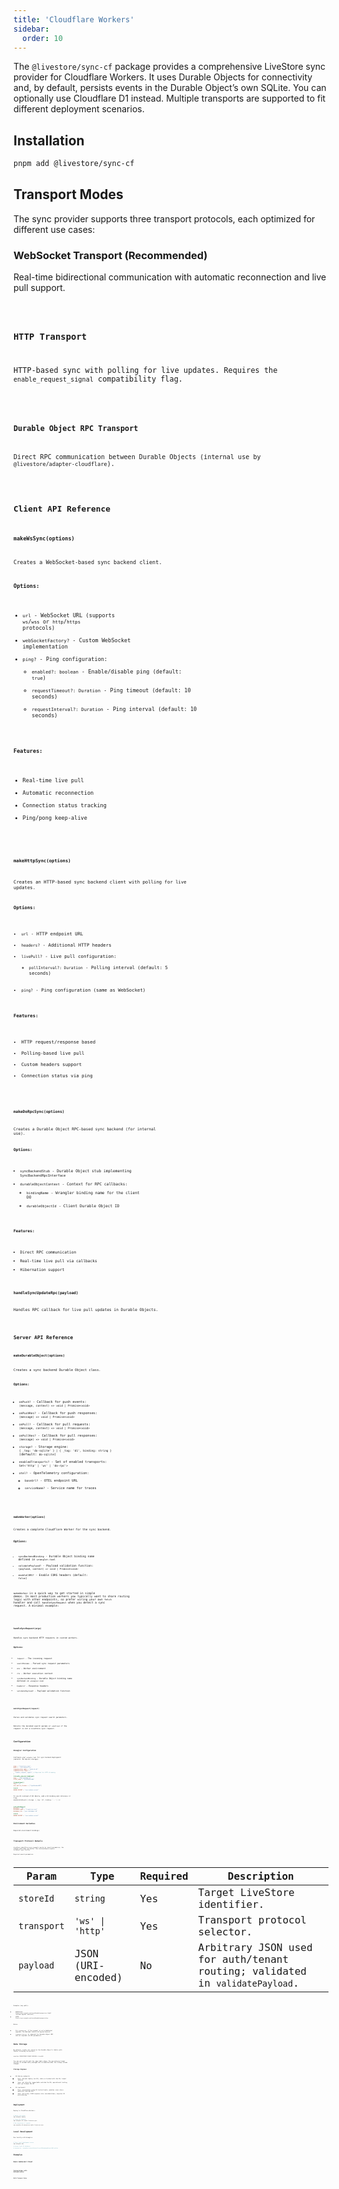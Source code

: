 ```yaml
---
title: 'Cloudflare Workers'
sidebar:
  order: 10
---
```



The `@livestore/sync-cf` package provides a comprehensive LiveStore sync provider for Cloudflare Workers. It uses Durable Objects for connectivity and, by default, persists events in the Durable Object’s own SQLite. You can optionally use Cloudflare D1 instead. Multiple transports are supported to fit different deployment scenarios.

## Installation

```bash
pnpm add @livestore/sync-cf
```

## Transport Modes

The sync provider supports three transport protocols, each optimized for different use cases:

### WebSocket Transport (Recommended)

Real-time bidirectional communication with automatic reconnection and live pull support.

<Code lang="ts" meta="twoslash" code={wsBasic} title="client.ts" />

### HTTP Transport

HTTP-based sync with polling for live updates. Requires the `enable_request_signal` compatibility flag.

<Code lang="ts" meta="twoslash" code={httpBasic} title="client.ts" />

### Durable Object RPC Transport

Direct RPC communication between Durable Objects (internal use by `@livestore/adapter-cloudflare`).

<Code lang="ts" meta="twoslash" code={doRpcClient} title="client.ts" />

## Client API Reference

### `makeWsSync(options)`

Creates a WebSocket-based sync backend client.

**Options:**
- `url` - WebSocket URL (supports `ws`/`wss` or `http`/`https` protocols)
- `webSocketFactory?` - Custom WebSocket implementation
- `ping?` - Ping configuration:
  - `enabled?: boolean` - Enable/disable ping (default: `true`)
  - `requestTimeout?: Duration` - Ping timeout (default: 10 seconds)
  - `requestInterval?: Duration` - Ping interval (default: 10 seconds)

**Features:**
- Real-time live pull
- Automatic reconnection
- Connection status tracking
- Ping/pong keep-alive

<Code lang="ts" meta="twoslash" code={wsOptions} title="client.ts" />

### `makeHttpSync(options)`

Creates an HTTP-based sync backend client with polling for live updates.

**Options:**
- `url` - HTTP endpoint URL
- `headers?` - Additional HTTP headers
- `livePull?` - Live pull configuration:
  - `pollInterval?: Duration` - Polling interval (default: 5 seconds)
- `ping?` - Ping configuration (same as WebSocket)

**Features:**
- HTTP request/response based
- Polling-based live pull
- Custom headers support
- Connection status via ping

<Code lang="ts" meta="twoslash" code={httpOptions} title="client.ts" />

### `makeDoRpcSync(options)`

Creates a Durable Object RPC-based sync backend (for internal use).

**Options:**
- `syncBackendStub` - Durable Object stub implementing `SyncBackendRpcInterface`
- `durableObjectContext` - Context for RPC callbacks:
  - `bindingName` - Wrangler binding name for the client DO
  - `durableObjectId` - Client Durable Object ID

**Features:**
- Direct RPC communication
- Real-time live pull via callbacks
- Hibernation support

### `handleSyncUpdateRpc(payload)`

Handles RPC callback for live pull updates in Durable Objects.

<Code lang="ts" meta="twoslash" code={clientDoSnippet} title="src/LiveStoreClientDO.ts" />

## Server API Reference

### `makeDurableObject(options)`

Creates a sync backend Durable Object class.

**Options:**
- `onPush?` - Callback for push events: `(message, context) => void | Promise<void>`
- `onPushRes?` - Callback for push responses: `(message) => void | Promise<void>`
- `onPull?` - Callback for pull requests: `(message, context) => void | Promise<void>`
- `onPullRes?` - Callback for pull responses: `(message) => void | Promise<void>`
- `storage?` - Storage engine: `{ _tag: 'do-sqlite' } | { _tag: 'd1', binding: string }` (default: `do-sqlite`)
- `enabledTransports?` - Set of enabled transports: `Set<'http' | 'ws' | 'do-rpc'>`
- `otel?` - OpenTelemetry configuration:
  - `baseUrl?` - OTEL endpoint URL
  - `serviceName?` - Service name for traces

<Code lang="ts" meta="twoslash" code={doSyncBackend} title="src/SyncBackendDO.ts" />

### `makeWorker(options)`

Creates a complete Cloudflare Worker for the sync backend.

**Options:**
- `syncBackendBinding` - Durable Object binding name defined in `wrangler.toml`
- `validatePayload?` - Payload validation function: `(payload, context) => void | Promise<void>`
- `enableCORS?` - Enable CORS headers (default: `false`)

`makeWorker` is a quick way to get started in simple demos. In most production workers you typically want to share routing logic with other endpoints, so prefer wiring your own `fetch` handler and call `handleSyncRequest` when you detect a sync request. A minimal example:

<Code lang="ts" meta="twoslash" code={workerMinimal} title="src/worker.ts" />

<Code lang="ts" meta="twoslash" code={workerMakeWorker} title="src/worker.ts" />

### `handleSyncRequest(args)`

Handles sync backend HTTP requests in custom workers.

**Options:**
- `request` - The incoming request
- `searchParams` - Parsed sync request parameters
- `env` - Worker environment
- `ctx` - Worker execution context
- `syncBackendBinding` - Durable Object binding name defined in `wrangler.toml`
- `headers?` - Response headers
- `validatePayload?` - Payload validation function

<Code lang="ts" meta="twoslash" code={workerHandleSync} title="src/worker.ts" />

### `matchSyncRequest(request)`

Parses and validates sync request search parameters.

Returns the decoded search params or `undefined` if the request is not a LiveStore sync request.

<Code lang="ts" meta="twoslash" code={matchSnippet} title="match-sync.ts" />

## Configuration

### Wrangler Configuration

Configure your `wrangler.toml` for sync backend deployment (default: DO SQLite storage):

```toml
name = "livestore-sync"
main = "./src/worker.ts"
compatibility_date = "2025-05-07"
compatibility_flags = [
  "enable_request_signal", # Required for HTTP streaming
]

[[durable_objects.bindings]]
name = "SYNC_BACKEND_DO"
class_name = "SyncBackendDO"

[[migrations]]
tag = "v1"
new_sqlite_classes = ["SyncBackendDO"]

[vars]
ADMIN_SECRET = "your-admin-secret"
```

To use D1 instead of DO SQLite, add a D1 binding and reference it from `makeDurableObject({ storage: { _tag: 'd1', binding: '...' } })`:

```toml
[[d1_databases]]
binding = "DB"
database_name = "livestore-sync"
database_id = "your-database-id"

[vars]
ADMIN_SECRET = "your-admin-secret"
```

### Environment Variables

Required environment bindings:

<Code lang="ts" meta="twoslash" code={envSnippet} title="src/env.ts" />

## Transport Protocol Details

LiveStore identifies sync requests purely by search parameters; the request path does not matter. Use `matchSyncRequest(request)` to detect sync traffic.

Required search parameters:

| Param | Type | Required | Description |
| --- | --- | --- | --- |
| `storeId` | `string` | Yes | Target LiveStore identifier. |
| `transport` | `'ws' \| 'http'` | Yes | Transport protocol selector. |
| `payload` | JSON (URI-encoded) | No | Arbitrary JSON used for auth/tenant routing; validated in `validatePayload`. |

Examples (any path):

- WebSocket: `https://sync.example.com?storeId=abc&transport=ws` (must include `Upgrade: websocket`)
- HTTP: `https://sync.example.com?storeId=abc&transport=http`

Notes:
- For `transport=ws`, if the request is not a WebSocket upgrade, the backend returns `426 Upgrade Required`.
- `transport='do-rpc'` is internal for Durable Object RPC and not exposed via URL parameters.

## Data Storage

By default, events are stored in the Durable Object’s SQLite with tables following the pattern:
```
eventlog_{PERSISTENCE_FORMAT_VERSION}_{storeId}
```

You can opt into D1 with the same table shape. The persistence format version is automatically managed and incremented when the storage schema changes.

### Storage Engines
- DO SQLite (default)
  - Pros: easiest deploy (no D1), data co-located with the DO, lowest latency
  - Cons: not directly inspectable outside the DO; operational tooling must go through the DO
- D1 (optional)
  - Pros: inspectable using D1 tools/clients; enables cross-store analytics outside DOs
  - Cons: extra hop, JSON response size considerations; requires D1 provisioning

## Deployment

Deploy to Cloudflare Workers:

```bash
# Deploy the worker
npx wrangler deploy

# Create D1 database
npx wrangler d1 create livestore-sync

# Run migrations if needed
npx wrangler d1 migrations apply livestore-sync
```

## Local Development

Run locally with Wrangler:

```bash
# Start local development server
npx wrangler dev

# Access local D1 database
# Located at: .wrangler/state/d1/miniflare-D1DatabaseObject/XXX.sqlite
```

## Examples

### Basic WebSocket Client

<Code lang="ts" meta="twoslash" code={basicWsClient} title="src/main.ts" />

### Custom Worker with Authentication

<Code lang="ts" meta="twoslash" code={workerAuth} title="src/worker.ts" />

### Multi-Transport Setup

<Code lang="ts" meta="twoslash" code={multiTransport} title="src/SyncBackendDO.ts" />
